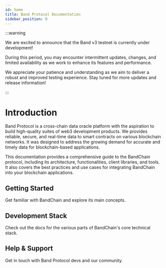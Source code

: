 ```yaml
---
id: home
title: Band Protocol Documentation
sidebar_position: 0
---
```



<Head>
  <meta property="og:image" content="img/Thumbnail_Doc.png" />
</Head>

:::warning

We are excited to announce that the Band v3 testnet is currently under development!

During this period, you may encounter intermittent updates, changes, and limited availability as we work to enhance its features and performance.

We appreciate your patience and understanding as we aim to deliver a robust and improved testing experience. Stay tuned for more updates and release information!

:::

# Introduction

Band Protocol is a cross-chain data oracle platform with the aspiration to build high-quality suites of web3 development products. We provides reliable, secure, and real-time data to smart contracts on various blockchain networks. It was designed to address the growing demand for accurate and timely data for blockchain-based applications.

This documentation provides a comprehensive guide to the BandChain protocol, including its architecture, functionalities, client libraries, and tools. It also covers the best practices and use cases for integrating BandChain into your blockchain applications.

## Getting Started

Get familiar with BandChain and explore its main concepts.

<GetStartedSection />

## Development Stack

Check out the docs for the various parts of BandChain's core technical stack.

<DevelopmentStackSection />

## Help & Support

Get in touch with Band Protocol devs and our community.

<HelpAndSupportSection />
